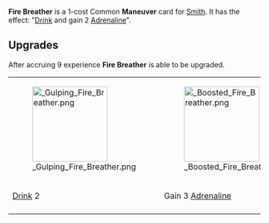 {{Card
|character = Smith
|rarity = Common
|cardtype = Maneuver
|decktype = Battle
|keywords = [[Drink]], [[Adrenaline]]
|upgradeable = Yes
|expreq = 9
|upgrade1 = Gulping Fire Breather
|upgrade2 = Boosted Fire Breather
}}

{{Quote|Fermented by the more cruel Shrokian brewmasters. You're going to want a chaser.}}

'''Fire Breather''' is a 1-cost Common '''Maneuver''' card for [[Smith]]. It has the effect: "[[Drink]] and gain 2 [[Adrenaline]]".

==Upgrades==
After accruing 9 experience '''Fire Breather''' is able to be upgraded. 

{| class="wikitable" style="text-align:center"
|-
|[[File: Gulping Fire Breather.png|150px]]
|[[File: Boosted Fire Breather.png|150px]]
|-
![[Drink]] 2
!Gain 3 [[Adrenaline]]
|-
|}